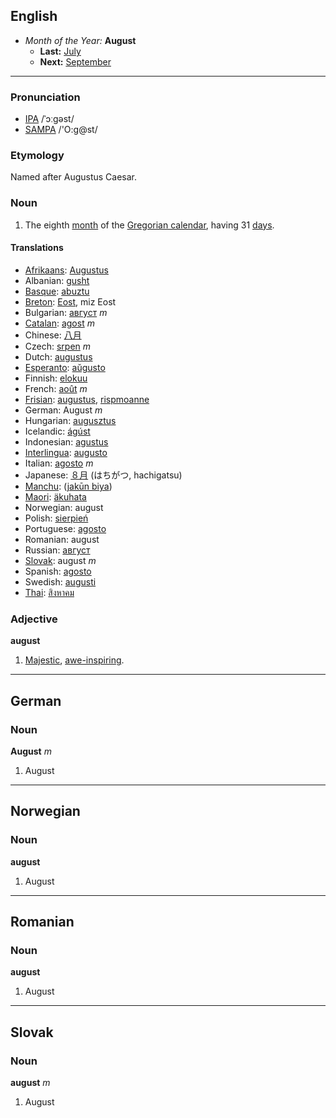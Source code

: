 ==English==
*''Month of the Year:'' '''August'''
**'''Last:''' [[July]]
**'''Next:''' [[September]]
----
===Pronunciation===
*[[w:IPA|IPA]] /ˈɔːgəst/
*[[w:SAMPA|SAMPA]] /'O:g@st/

===Etymology===
Named after Augustus Caesar.

===Noun===
#The eighth [[month]] of the [[Gregorian calendar]], having 31 [[day]]s.

====Translations====
*[[Afrikaans]]: [[Augustus]]
*Albanian: [[gusht]]
*[[Basque]]: [[abuztu]]
*[[Breton]]: [[Eost]], miz Eost
*Bulgarian: [[август]] ''m''
*[[Catalan]]: [[agost]] ''m''
*Chinese: [[八月]]
*Czech: [[srpen]] ''m''
*Dutch: [[augustus]]
*[[Esperanto]]: [[aŭgusto]]
*Finnish: [[elokuu]]
*French: [[août]] ''m''
*[[Frisian]]: [[augustus]], [[rispmoanne]]
*German: August ''m''
*Hungarian: [[augusztus]]
*Icelandic: [[ágúst]]
*Indonesian: [[agustus]]
*[[Interlingua]]: [[augusto]]
*Italian: [[agosto#Italian|agosto]] ''m''
*Japanese: [[８月]] (はちがつ, hachigatsu)
*[[Manchu]]: ([[jakūn biya]])
*[[Maori]]: [[äkuhata]]
*Norwegian: august
*Polish: [[sierpień]]
*Portuguese: [[agosto#Portuguese|agosto]]
*Romanian: august
*Russian: [[август]]
*[[Slovak]]: august ''m''
*Spanish: [[agosto#Spanish|agosto]]
*Swedish: [[augusti]]
*[[Thai]]: [[สิงหาคม]]

===Adjective===
'''august'''
#[[Majestic]], [[awe-inspiring]].

----
==German==
===Noun===
'''August''' ''m''

#August

----
==Norwegian==
===Noun===
'''august'''

#August

----
==Romanian==
===Noun===
'''august'''

#August

----
==Slovak==
===Noun===
'''august''' ''m''

#August